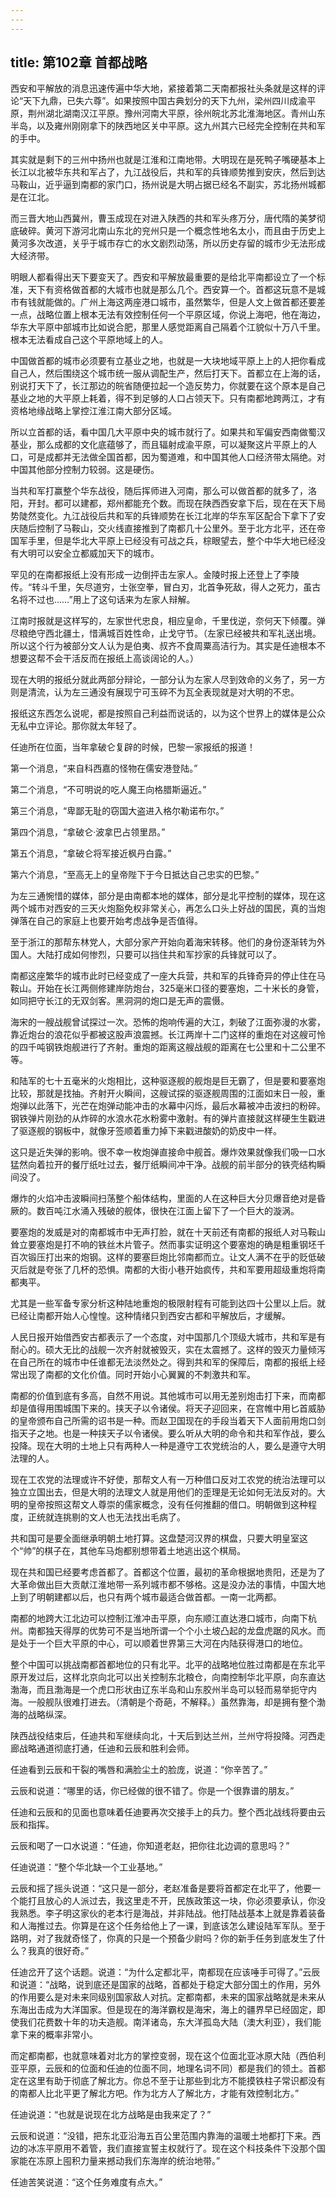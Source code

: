 ```yaml
---
---
---
```

title: 第102章 首都战略
---



西安和平解放的消息迅速传遍中华大地，紧接着第二天南都报社头条就是这样的评论“天下九鼎，已失六尊”。如果按照中国古典划分的天下九州，梁州四川成渝平原，荆州湖北湖南汉江平原。豫州河南大平原，徐州皖北苏北淮海地区。青州山东半岛，以及雍州刚刚拿下的陕西地区关中平原。这九州其六已经完全控制在共和军的手中。

其实就是剩下的三州中扬州也就是江淮和江南地带。大明现在是死鸭子嘴硬基本上长江以北被华东共和军占了，九江战役后，共和军的兵锋顺势推到安庆，然后到达马鞍山，近乎逼到南都的家门口，扬州说是大明占据已经名不副实，苏北扬州城都是在江北。

而三晋大地山西冀州，曹玉成现在对进入陕西的共和军头疼万分，唐代隋的美梦彻底破碎。黄河下游河北南山东北的兖州只是一个概念性地名太小，而且由于历史上黄河多次改道，关乎于城市存亡的水文剧烈动荡，所以历史存留的城市少无法形成大经济带。

明眼人都看得出天下要变天了。西安和平解放最重要的是给北平南都设立了一个标准，天下有资格做首都的大城市也就是那么几个。西安算一个。首都这玩意不是城市有钱就能做的。广州上海这两座港口城市，虽然繁华，但是人文上做首都还要差一点，战略位置上根本无法有效控制任何一个平原区域，你说上海吧，他在海边，华东大平原中部城市比如说合肥，那里人感觉距离自己隔着个江貌似十万八千里。根本无法看成自己这个平原地域上的人。

中国做首都的城市必须要有立基业之地，也就是一大块地域平原上上的人把你看成自己人，然后围绕这个城市统一服从调配生产，然后打天下。首都立在上海的话，别说打天下了，长江那边的皖省随便拉起一个造反势力，你就要在这个原本是自己基业之地的大平原上耗着，得不到足够的人口占领天下。只有南都地跨两江，才有资格地缘战略上掌控江淮江南大部分区域。

所以立首都的话，看中国几大平原中央的城市就行了。如果共和军偏安西南做蜀汉基业，那么成都的文化底蕴够了，而且辐射成渝平原，可以凝聚这片平原上的人口，可是成都并无法做全国首都，因为蜀道难，和中国其他人口经济带太隔绝。对中国其他部分控制力较弱。这是硬伤。

当共和军打赢整个华东战役，随后挥师进入河南，那么可以做首都的就多了，洛阳，开封。都可以建都，郑州都能充个数。而现在陕西西安拿下后，现在在天下局势陡然变化。九江战役后共和军的兵锋顺势在长江北岸的华东军区配合下拿下了安庆随后控制了马鞍山，交火线直接推到了南都几十公里外。至于北方北平，还在帝国军手里，但是华北大平原上已经没有可战之兵，棕眼望去，整个中华大地已经没有大明可以安全立都威加天下的城市。

罕见的在南都报纸上没有形成一边倒抨击左家人。金陵时报上还登上了李陵传。“转斗千里，矢尽道穷，士张空拳，冒白刃，北首争死敌，得人之死力，虽古名将不过也……”用上了这句话来为左家人辩解。

江南时报就是这样写的，左家世代忠良，相应皇命，千里伐逆，奈何天下倾覆。弹尽粮绝守西北疆土，惜满城百姓性命，止戈守节。（左家已经被共和军礼送出境。所以这个行为被部分文人认为是伯夷、叔齐不食周粟高洁行为。其实是任迪根本不想要这帮不会干活反而在报纸上高谈阔论的人。）

现在大明的报纸分就此两部分辩论，一部分认为左家人尽到效命的义务了，另一方则是清流，认为左三通没有展现宁可玉碎不为瓦全表现就是对大明的不忠。

报纸这东西怎么说呢，都是按照自己利益而说话的，以为这个世界上的媒体是公众无私中立评论。那你就太年轻了。

任迪所在位面，当年拿破仑复辟的时候，巴黎一家报纸的报道！

第一个消息，“来自科西嘉的怪物在儒安港登陆。”

第二个消息，“不可明说的吃人魔王向格腊斯逼近。”

第三个消息，“卑鄙无耻的窃国大盗进入格尔勒诺布尔。”

第四个消息，“拿破仑·波拿巴占领里昂。”

第五个消息，“拿破仑将军接近枫丹白露。”

第六个消息，“至高无上的皇帝陛下于今日抵达自己忠实的巴黎。”

为左三通惋惜的媒体，部分是由南都本地的媒体，部分是北平控制的媒体，现在这两个城市对西安的三天火炮豁免权非常关心，再怎么口头上好战的国民，真的当炮弹落在自己的家庭上也要开始考虑战争是否值得。

至于浙江的那帮东林党人，大部分家产开始向着海宋转移。他们的身份逐渐转为外国人。大陆打成如何惨烈，只要可以挡住共和军抄家的兵锋就可以了。

南都这座繁华的城市此时已经变成了一座大兵营，共和军的兵锋奇异的停止住在马鞍山。开始在长江两侧修建岸防炮台，325毫米口径的要塞炮，二十米长的身管，如同把守长江的无双剑客。黑洞洞的炮口是无声的震慑。

海宋的一艘战舰曾试探过一次。恐怖的炮响传遍的大江，刺破了江面弥漫的水雾，靠近炮台的浪花似乎都被这股声浪震撼。长江两岸十二门这样的重炮在对这艘可怜的四千吨钢铁炮舰进行了齐射。重炮的距离这艘战舰的距离在七公里和十二公里不等。

和陆军的七十五毫米的火炮相比，这种驱逐舰的舰炮是巨无霸了，但是要和要塞炮比较，那就是找抽。齐射开火瞬间，这艘试探的驱逐舰周围的江面如末日一般，重炮弹以此落下，光芒在炮弹动能冲击的水幕中闪烁，最后水幕被冲击波扫的粉碎。钢铁弹片刚劲的从炸碎的水浪水花水粉雾中激射。有的弹片直接就这样硬生生戳进了驱逐舰的钢板中，就像牙签顺着重力掉下来戳进酸奶的奶皮中一样。

这只是近失弹的影响。很不幸一枚炮弹直接命中舰首。爆炸效果就像我们吸一口水猛然向着拉开的餐厅纸吐过去，餐厅纸瞬间冲干净。战舰的前半部分的铁壳结构瞬间没了。

爆炸的火焰冲击波瞬间扫荡整个船体结构，里面的人在这种巨大分贝爆音绝对是昏厥的。数百吨江水涌入残破的舰体，很快在江面上留下了一个巨大的漩涡。

要塞炮的发威是对的南都城市中无声打脸，就在十天前还有南都的报纸人对马鞍山耸立要塞炮是打不响的铁丝木片管子。然而事实证明这个要塞炮的确是粗重钢坯千百次锻压打出来的炮钢。这样的要塞巨炮比邻南都而立。让文人满不在乎的贬低破灭后就是夸张了几杯的恐惧。南都的大街小巷开始疯传，共和军要用超级重炮将南都夷平。

尤其是一些军备专家分析这种陆地重炮的极限射程有可能到达四十公里以上后。就已经让南都开始人心惶惶。这种情绪只到西安古都和平解放后，才缓解。

人民日报开始借西安古都表示了一个态度，对中国那几个顶级大城市，共和军是有耐心的。硕大无比的战舰一次齐射就被毁灭，实在太震撼了。这样的毁灭力量倾泻在自己所在的城市中任谁都无法淡然处之。得到共和军的保障后，南都的报纸上经常出现了南都的文化价值。同时开始小心翼翼的不刺激共和军。

南都的价值到底有多高，自然不用说。其他城市可以用无差别炮击打下来，而南都却是值得用围城围下来的。挟天子以令诸侯。将天子迎回来，在宫帷中用匕首威胁的皇帝颁布自己所需的诏书是一种。而赵卫国现在的手段当着天下人面前用炮口剑指天子之地。也是一种挟天子以令诸侯。要么听从大明的命令和共和军作战，要么投降。现在大明的土地上只有两种人一种是遵守工农党统治的人，要么是遵守大明法理的人。

现在工农党的法理或许不好使，那帮文人有一万种借口反对工农党的统治法理可以独立立国出去，但是大明的法理文人就是用他们的歪理是无论如何无法反对的。大明的皇帝按照这帮文人尊崇的儒家概念，没有任何推翻的借口。明朝做到这种程度，正统就连挑剔的文人也无法找出毛病了。

共和国可是要全面继承明朝土地打算。这盘楚河汉界的棋盘，只要大明皇室这个“帅”的棋子在，其他车马炮都别想带着土地逃出这个棋局。

现在共和国已经要考虑首都了。首都这个位置，最初的革命根据地贵阳，还是为了大革命做出巨大贡献江淮地带一系列城市都不够格。这是没办法的事情，中国大地上到了明朝建都以后，也只有两个城市最适合做首都。一南一北两都。

南都的地跨大江北边可以控制江淮冲击平原，向东顺江直达港口城市，向南下杭州。南都独天得厚的优势可不是当地所谓一个个小土坡凸起的龙盘虎踞的风水。而是处于一个巨大平原的中心，可以顺着世界第三大河在内陆获得港口的地位。

整个中国可以挑战南都首都地位的只有北平。北平的战略地位胜过南都是在东北平原开发过后，这样北京向北可以出关控制东北粮仓，向南控制华北平原，向东直达渤海，而且渤海是一个虎口形状由辽东半岛和山东胶州半岛可以轻而易举扼守内海。一般舰队很难打进去。（清朝是个奇葩，不解释。）虽然靠海，却是拥有整个渤海的战略纵深。

陕西战役结束后，任迪共和军继续向北，十天后到达兰州，兰州守将投降。河西走廊战略通道彻底打通，任迪和云辰和胜利会师。

任迪看到云辰和干裂的嘴唇和满脸尘土的脸庞，说道：“你辛苦了。”

云辰和说道：“哪里的话，你已经做的很不错了。你是一个很靠谱的朋友。”

任迪和云辰和的见面也意味着任迪要再次交接手上的兵力。整个西北战线将要由云辰和指挥。

云辰和喝了一口水说道：“任迪，你知道老赵，把你往北边调的意思吗？”

任迪说道：“整个华北缺一个工业基地。”

云辰和摇了摇头说道：“这只是一部分，老赵准备是要将首都定在北平了，他要一个能打且放心的人派过去，我这里走不开，民族政策这一块，你必须要承认，你没我熟悉。李子明这家伙的老本行是海战，并非陆战。他打陆战基本上就是靠着装备和人海推过去。你算是在这个任务给他上了一课，到底该怎么建设陆军军队。至于路明，对了我就奇怪了，你真的只是一个预备少尉吗？你的新手任务到底发生了什么？我真的很好奇。”

任迪岔开了这个话题。说道：“为什么定都北平，南都现在应该唾手可得了。”云辰和说道：“战略，说到底还是国家的战略，首都处于稳定大部分国土的作用，另外的作用要么是对未来同级别国家敌人对抗。定都南都，未来的国家战略就是未来从东海出击成为大洋国家。但是现在的海洋霸权是海宋，海上的疆界早已经固定，即使我们花费数十年的功夫造舰。南洋诸岛，东大洋孤岛大陆（澳大利亚），我们能拿下来的概率非常小。

而定都南都，也就意味着对北方的掌控变弱，现在这个位面北亚冰原大陆（西伯利亚平原，云辰和的位面和任迪的位面不同，地理名词不同）都是我们的领土。首都定在这里有助于彻底了解北方。你总不至于让那些到北方不能摸铁柱子常识都没有的南都人比北平更了解北方吧。作为北方人了解北方，才能有效控制北方。”

任迪说道：“也就是说现在北方战略是由我来定了？”

云辰和说道：“没错，把东北亚沿海五百公里范围内靠海的温暖土地都打下来。西边的冰冻平原用不着管，我们直接宣誓主权就行了。现在这个科技条件下没那个国家能在冻原上囤积力量来撼动我们东海岸的统治地带。”

任迪苦笑说道：“这个任务难度有点大。”